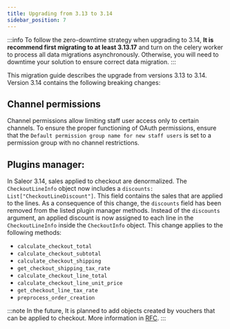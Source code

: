 ```yaml
---
title: Upgrading from 3.13 to 3.14
sidebar_position: 7
---
```


:::info
To follow the zero-downtime strategy when upgrading to 3.14, **It is recommend first migrating to at least 3.13.17** and turn on the celery worker to process all data migrations asynchronously.
Otherwise, you will need to downtime your solution to ensure correct data migration.
:::

This migration guide describes the upgrade from versions 3.13 to 3.14. Version 3.14 contains the following breaking changes:

## Channel permissions

Channel permissions allow limiting staff user access only to certain channels. To ensure
the proper functioning of OAuth permissions, ensure that the `Default permission group name for new staff users`
is set to a permission group with no channel restrictions.

## Plugins manager:

In Saleor 3.14, sales applied to checkout are denormalized. The `CheckoutLineInfo` object now includes a `discounts: List["CheckoutLineDiscount"]`. This field contains the sales that are applied to the lines. As a consequence of this change, the `discounts` field has been removed from the listed plugin manager methods. Instead of the `discounts` argument, an applied discount is now assigned to each line in the `CheckoutLineInfo` inside the `CheckoutInfo` object.
This change applies to the following methods:

- `calculate_checkout_total`
- `calculate_checkout_subtotal`
- `calculate_checkout_shipping`
- `get_checkout_shipping_tax_rate`
- `calculate_checkout_line_total`
- `calculate_checkout_line_unit_price`
- `get_checkout_line_tax_rate`
- `preprocess_order_creation`

:::note
In the future, It is planned to add objects created by vouchers that can be applied to checkout. More information in [RFC](https://github.com/saleor/saleor/issues/12108).
:::
